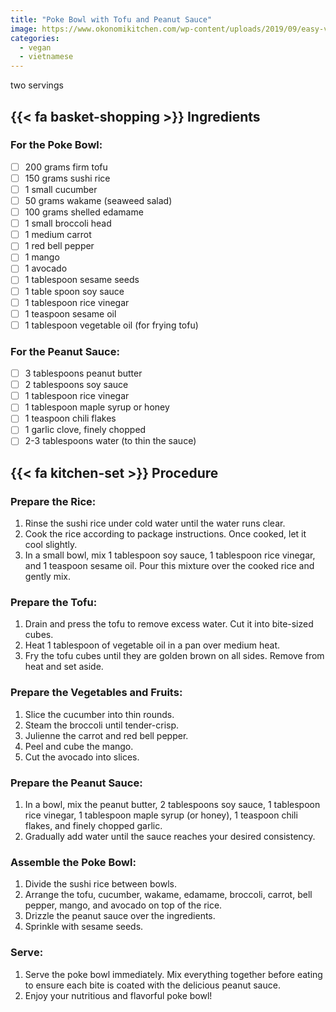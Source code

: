 ```yaml
---
title: "Poke Bowl with Tofu and Peanut Sauce"
image: https://www.okonomikitchen.com/wp-content/uploads/2019/09/easy-vegan-tofu-poke-bowl-with-ponzu-sauce-recipe-1-1-of-1-1-1024x683.jpg
categories:
  - vegan
  - vietnamese
---
```


two servings

## {{< fa basket-shopping >}} Ingredients

### For the Poke Bowl:

- [ ]   200 grams firm tofu
- [ ]   150 grams sushi rice
- [ ]   1 small cucumber
- [ ]   50 grams wakame (seaweed salad)
- [ ]   100 grams shelled edamame
- [ ]   1 small broccoli head
- [ ]   1 medium carrot
- [ ]   1 red bell pepper
- [ ]   1 mango
- [ ]   1 avocado
- [ ]   1 tablespoon sesame seeds
- [ ]   1 table spoon soy sauce
- [ ]   1 tablespoon rice vinegar
- [ ]   1 teaspoon sesame oil
- [ ]   1 tablespoon vegetable oil (for frying tofu) 
  
### For the Peanut Sauce:

- [ ]   3 tablespoons peanut butter
- [ ]   2 tablespoons soy sauce
- [ ]   1 tablespoon rice vinegar
- [ ]   1 tablespoon maple syrup or honey
- [ ]   1 teaspoon chili flakes
- [ ]   1 garlic clove, finely chopped
- [ ]   2-3 tablespoons water (to thin the sauce)

## {{< fa kitchen-set >}} Procedure

### Prepare the Rice:

1.    Rinse the sushi rice under cold water until the water runs clear.
2.    Cook the rice according to package instructions. Once cooked, let it cool slightly.
3.    In a small bowl, mix 1 tablespoon soy sauce, 1 tablespoon rice vinegar, and 1 teaspoon sesame oil. Pour this mixture over the cooked rice and gently mix.

### Prepare the Tofu:

1.   Drain and press the tofu to remove excess water. Cut it into bite-sized cubes.
2.   Heat 1 tablespoon of vegetable oil in a pan over medium heat.
3.   Fry the tofu cubes until they are golden brown on all sides. Remove from heat and set aside.

### Prepare the Vegetables and Fruits:

1.   Slice the cucumber into thin rounds.
2.   Steam the broccoli until tender-crisp.
3.   Julienne the carrot and red bell pepper.
4.   Peel and cube the mango.
5.   Cut the avocado into slices.

### Prepare the Peanut Sauce:

1.   In a bowl, mix the peanut butter, 2 tablespoons soy sauce, 1 tablespoon rice vinegar, 1 tablespoon maple syrup (or honey), 1 teaspoon chili flakes, and finely chopped garlic.
2.   Gradually add water until the sauce reaches your desired consistency.

### Assemble the Poke Bowl:

1.   Divide the sushi rice between bowls.
2.   Arrange the tofu, cucumber, wakame, edamame, broccoli, carrot, bell pepper, mango, and avocado on top of the rice.
3.   Drizzle the peanut sauce over the ingredients.
4.   Sprinkle with sesame seeds.

### Serve:

1.   Serve the poke bowl immediately. Mix everything together before eating to ensure each bite is coated with the delicious peanut sauce.
2.  Enjoy your nutritious and flavorful poke bowl!
